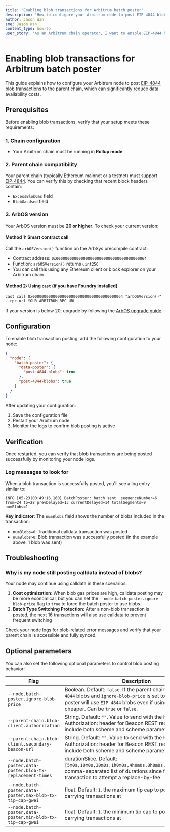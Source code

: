 ```yaml
---
title: 'Enabling blob transactions for Arbitrum batch poster'
description: 'How to configure your Arbitrum node to post EIP-4844 blob transactions to the parent chain'
author: Jason Wan
sme: Jason Wan
content_type: how-to
user_story: 'As an Arbitrum chain operator, I want to enable EIP-4844 blob transactions for my batch poster so I can reduce data availability costs.'
---
```


# Enabling blob transactions for Arbitrum batch poster

This guide explains how to configure your Arbitrum node to post [EIP-4844](https://eips.ethereum.org/EIPS/eip-4844) blob transactions to the parent chain, which can significantly reduce data availability costs.

## Prerequisites

Before enabling blob transactions, verify that your setup meets these requirements:

### 1. Chain configuration

- Your Arbitrum chain must be running in **Rollup mode**

### 2. Parent chain compatibility

Your parent chain (typically Ethereum mainnet or a testnet) must support [EIP-4844](https://eips.ethereum.org/EIPS/eip-4844). You can verify this by checking that recent block headers contain:

- `ExcessBlobGas` field
- `BlobGasUsed` field

### 3. ArbOS version

Your ArbOS version must be **20 or higher**. To check your current version:

#### Method 1: Smart contract call

Call the `arbOSVersion()` function on the ArbSys precompile contract:

- Contract address: `0x0000000000000000000000000000000000000064`
- Function: `arbOSVersion()` returns `uint256`
- You can call this using any Ethereum client or block explorer on your Arbitrum chain

#### Method 2: Using `cast` (if you have Foundry installed)

```shell
cast call 0x0000000000000000000000000000000000000064 "arbOSVersion()" --rpc-url YOUR_ARBITRUM_RPC_URL
```

If your version is below 20, upgrade by following the [ArbOS upgrade guide](13-arbos-upgrade.mdx).

## Configuration

To enable blob transaction posting, add the following configuration to your node:

```json
{
  "node": {
    "batch-poster": {
      "data-poster": {
        "post-4844-blobs": true
      },
      "post-4844-blobs": true
    }
  }
}
```

After updating your configuration:

1. Save the configuration file
2. Restart your Arbitrum node
3. Monitor the logs to confirm blob posting is active

## Verification

Once restarted, you can verify that blob transactions are being posted successfully by monitoring your node logs.

### Log messages to look for

When a blob transaction is successfully posted, you'll see a log entry similar to:

```shell
INFO [05-23|00:49:16.160] BatchPoster: batch sent  sequenceNumber=6 from=24 to=28 prevDelayed=13 currentDelayed=14 totalSegments=9
numBlobs=1
```

**Key indicator**: The `numBlobs` field shows the number of blobs included in the transaction:

- `numBlobs=0`: Traditional calldata transaction was posted
- `numBlobs>0`: Blob transaction was successfully posted (in the example above, 1 blob was sent)

## Troubleshooting

### Why is my node still posting calldata instead of blobs?

Your node may continue using calldata in these scenarios:

1. **Cost optimization**: When blob gas prices are high, calldata posting may be more economical, but you can set the `--node.batch-poster.ignore-blob-price` flag to `true` to force the batch poster to use blobs.
2. **Batch Type Switching Protection**: After a non-blob transaction is posted, the next 16 transactions will also use calldata to prevent frequent switching

Check your node logs for blob-related error messages and verify that your parent chain is accessible and fully synced.

## Optional parameters

You can also set the following optional parameters to control blob posting behavior:

| Flag                                                        | Description                                                                                                                                                                                                                |
| ----------------------------------------------------------- | -------------------------------------------------------------------------------------------------------------------------------------------------------------------------------------------------------------------------- |
| `--node.batch-poster.ignore-blob-price`                     | Boolean. Default: `false`. If the parent chain supports `EIP-4844` blobs and `ignore-blob-price` is set to `true`, the batch poster will use `EIP-4844` blobs even if using calldata is cheaper. Can be `true` or `false`. |
| `--parent-chain.blob-client.authorization`                  | String. Default: `""`. Value to send with the HTTP Authorization: header for Beacon REST requests, must include both scheme and scheme parameters                                                                          |
| `--parent-chain.blob-client.secondary-beacon-url`           | String. Default: `""`. Value to send with the HTTP Authorization: header for Beacon REST requests, must include both scheme and scheme parameters                                                                          |
| `--node.batch-poster.data-poster.blob-tx-replacement-times` | durationSlice. Default: `[5m0s,10m0s,30m0s,1h0m0s,4h0m0s,8h0m0s,16h0m0s,22h0m0s]`. comma-separated list of durations since first posting a blob transaction to attempt a replace-by-fee                                    |
| `--node.batch-poster.data-poster.max-blob-tx-tip-cap-gwei`  | float. Default: `1`. the maximum tip cap to post `EIP-4844` blob-carrying transactions at                                                                                                                                  |
| `--node.batch-poster.data-poster.min-blob-tx-tip-cap-gwei`  | float. Default: `1`. the minimum tip cap to post `EIP-4844` blob-carrying transactions at                                                                                                                                  |
